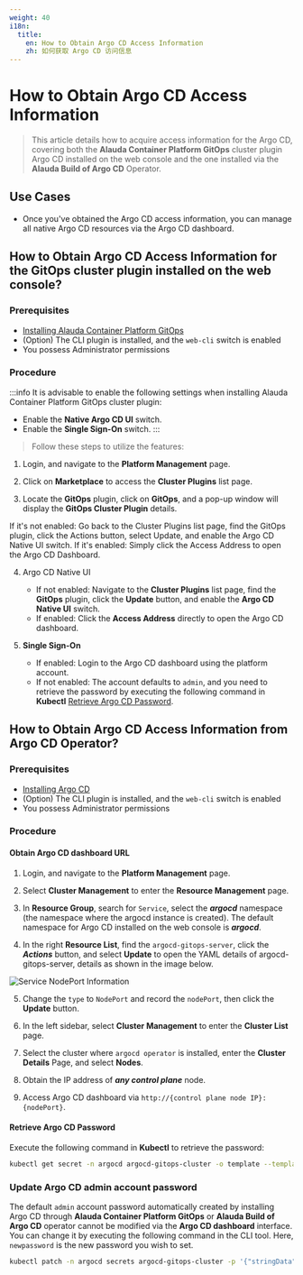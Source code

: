 ```yaml
---
weight: 40
i18n:
  title:
    en: How to Obtain Argo CD Access Information
    zh: 如何获取 Argo CD 访问信息
---
```


# How to Obtain Argo CD Access Information

> This article details how to acquire access information for the Argo CD, covering both the **Alauda Container Platform GitOps** cluster plugin Argo CD installed on the web console and the one installed via the **Alauda Build of Argo CD** Operator.

## Use Cases

- Once you've obtained the Argo CD access information, you can manage all native Argo CD resources via the Argo CD dashboard.

## How to Obtain Argo CD Access Information for the GitOps cluster plugin installed on the web console?

### Prerequisites

- [Installing Alauda Container Platform GitOps](../install_gitops/install_gitops_plugin.mdx)
- (Option) The CLI plugin is installed, and the `web-cli` switch is enabled
- You possess Administrator permissions

### Procedure

:::info
It is advisable to enable the following settings when installing Alauda Container Platform GitOps cluster plugin:
- Enable the **Native Argo CD UI** switch.
- Enable the **Single Sign-On** switch.
:::

> Follow these steps to utilize the features:

1. Login, and navigate to the **Platform Management** page.

2. Click on **Marketplace** to access the **Cluster Plugins** list page.

3. Locate the **GitOps** plugin, click on **GitOps**, and a pop-up window will display the **GitOps Cluster Plugin** details.

If it's not enabled: Go back to the Cluster Plugins list page, find the GitOps plugin, click the Actions button, select Update, and enable the Argo CD Native UI switch.
If it's enabled: Simply click the Access Address to open the Argo CD Dashboard.

4. Argo CD Native UI
   - If not enabled: Navigate to the **Cluster Plugins** list page, find the **GitOps** plugin, click the **Update** button, and enable the **Argo CD Native UI** switch.
   - If enabled: Click the **Access Address** directly to open the Argo CD dashboard.

5. **Single Sign-On**
   - If enabled: Login to the Argo CD dashboard using the platform account.
   - If not enabled: The account defaults to `admin`, and you need to retrieve the password by executing the following command in **Kubectl** [Retrieve Argo CD Password](#argocd-password-cli).

## How to Obtain Argo CD Access Information from Argo CD Operator?

### Prerequisites
- [Installing Argo CD](../install_gitops/install_argocd_operator.mdx)
- (Option) The CLI plugin is installed, and the `web-cli` switch is enabled
- You possess Administrator permissions

### Procedure

#### Obtain Argo CD dashboard URL

1. Login, and navigate to the **Platform Management** page.

2. Select **Cluster Management** to enter the **Resource Management** page.

3. In **Resource Group**, search for `Service`, select the ***argocd*** namespace (the namespace where the argocd instance is created). The default namespace for Argo CD installed on the web console is ***argocd***.

4. In the right **Resource List**, find the `argocd-gitops-server`, click the ***Actions*** button, and select **Update** to open the YAML details of argocd-gitops-server, details as shown in the image below.

![Service NodePort Information](../assets/argo_cd_service_nodeport.png "Service NodePort Information")

5. Change the `type` to `NodePort` and record the `nodePort`, then click the **Update** button.

6. In the left sidebar, select **Cluster Management** to enter the **Cluster List** page.

7. Select the cluster where `argocd operator` is installed, enter the **Cluster Details** Page, and select **Nodes**.

8. Obtain the IP address of ***any control plane*** node.

9. Access Argo CD dashboard via `http://{control plane node IP}:{nodePort}`.

#### Retrieve Argo CD Password
Execute the following command in **Kubectl** to retrieve the password:

```bash
kubectl get secret -n argocd argocd-gitops-cluster -o template --template='{{index .data "admin.password"}}'|base64 -d
```

### Update Argo CD admin account password<a id="argocd-update-password-cli" />

The default `admin` account password automatically created by installing Argo CD through **Alauda Container Platform GitOps** or **Alauda Build of Argo CD** operator cannot be modified via the **Argo CD dashboard** interface. You can change it by executing the following command in the CLI tool. Here, `newpassword` is the new password you wish to set.

```bash
kubectl patch -n argocd secrets argocd-gitops-cluster -p '{"stringData":{"admin.password":"<newpassword>"}}'
```
